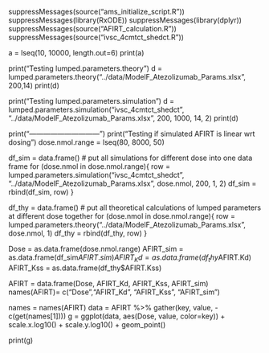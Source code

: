 suppressMessages(source("ams_initialize_script.R"))
suppressMessages(library(RxODE))
suppressMessages(library(dplyr))
suppressMessages(source("AFIRT_calculation.R"))
suppressMessages(source("ivsc_4cmtct_shedct.R"))

a = lseq(10, 10000, length.out=6)
print(a)

print("Testing lumped.parameters.theory")
d = lumped.parameters.theory("../data/ModelF_Atezolizumab_Params.xlsx", 
    200,14)
print(d)


print("Testing lumped.parameters.simulation")
d = lumped.parameters.simulation("ivsc_4cmtct_shedct",
    "../data/ModelF_Atezolizumab_Params.xlsx", 200, 1000, 14, 2)
print(d)

print("------------------------------")
print("Testing if simulated AFIRT is linear wrt dosing")
dose.nmol.range = lseq(80, 8000, 50)

df_sim = data.frame() # put all simulations for different dose into one data frame
for (dose.nmol in dose.nmol.range){
  row = lumped.parameters.simulation("ivsc_4cmtct_shedct",
    "../data/ModelF_Atezolizumab_Params.xlsx", dose.nmol, 200, 1, 2)
  df_sim = rbind(df_sim, row)
}

df_thy = data.frame() # put all theoretical calculations of lumped parameters at different dose together
for (dose.nmol in dose.nmol.range){
  row = lumped.parameters.theory("../data/ModelF_Atezolizumab_Params.xlsx", dose.nmol, 1)
  df_thy = rbind(df_thy, row)
}

Dose = as.data.frame(dose.nmol.range)
AFIRT_sim = as.data.frame(df_sim$AFIRT.sim)
AFIRT_Kd= as.data.frame(df_thy$AFIRT.Kd)
AFIRT_Kss = as.data.frame(df_thy$AFIRT.Kss)


AFIRT = data.frame(Dose, AFIRT_Kd, AFIRT_Kss, AFIRT_sim)
names(AFIRT)= c("Dose","AFIRT_Kd", "AFIRT_Kss", "AFIRT_sim")

names = names(AFIRT)
data = AFIRT %>% gather(key, value, -c(get(names[1])))
g = ggplot(data, aes(Dose, value, color=key)) +
  scale.x.log10() +
  scale.y.log10() +
  geom_point()

print(g)




